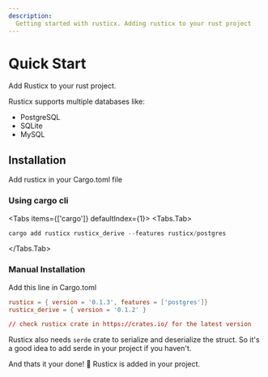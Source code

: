 ```yaml
---
description:
  Getting started with rusticx. Adding rusticx to your rust project
---
```



# Quick Start

Add Rusticx to your rust project.

Rusticx supports multiple databases like:
- PostgreSQL
- SQLite
- MySQL

## Installation

Add rusticx in your Cargo.toml file

### Using cargo cli
<Tabs items={['cargo']} defaultIndex={1}>
  <Tabs.Tab>
  ```rust
  cargo add rusticx rusticx_derive --features rusticx/postgres
  ```
  </Tabs.Tab>
</Tabs>

### Manual Installation

Add this line in Cargo.toml

```toml
rusticx = { version = '0.1.3', features = ['postgres']}
rusticx_derive = { version = '0.1.2' }

// check rusticx crate in https://crates.io/ for the latest version
```

Rusticx also needs ```serde``` crate to serialize and deserialize the struct.
So it's a good idea to add serde in your project if you haven't.



And thats it your done! 🎉 Rusticx is added in your project.